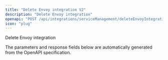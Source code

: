 ```yaml
---
title: "Delete Envoy integration V2"
description: "Delete Envoy integration"
openapi: "POST /api/integrations/serviceManagement/deleteEnvoyIntegrationV2"
icon: "plug"
---
```


Delete Envoy integration

<Note>
The parameters and response fields below are automatically generated from the OpenAPI specification.
</Note>

